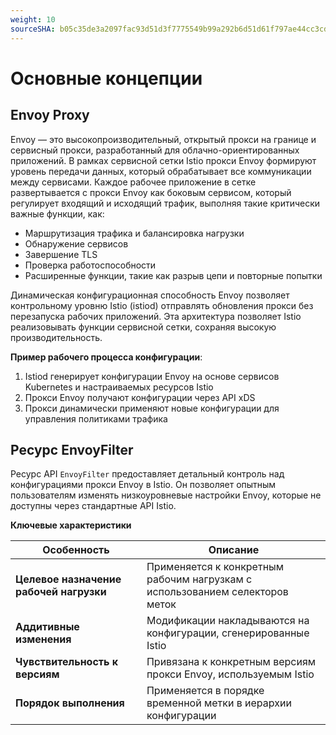```yaml
---
weight: 10
sourceSHA: b05c35de3a2097fac93d51d3f7775549b99a292b6d51d61f797ae44cc3cdd380
---
```


# Основные концепции

## Envoy Proxy

Envoy — это высокопроизводительный, открытый прокси на границе и сервисный прокси, разработанный для облачно-ориентированных приложений. В рамках сервисной сетки Istio прокси Envoy формируют уровень передачи данных, который обрабатывает все коммуникации между сервисами. Каждое рабочее приложение в сетке развертывается с прокси Envoy как боковым сервисом, который регулирует входящий и исходящий трафик, выполняя такие критически важные функции, как:

- Маршрутизация трафика и балансировка нагрузки
- Обнаружение сервисов
- Завершение TLS
- Проверка работоспособности
- Расширенные функции, такие как разрыв цепи и повторные попытки

Динамическая конфигурационная способность Envoy позволяет контрольному уровню Istio (istiod) отправлять обновления прокси без перезапуска рабочих приложений. Эта архитектура позволяет Istio реализовывать функции сервисной сетки, сохраняя высокую производительность.

**Пример рабочего процесса конфигурации**:

1. Istiod генерирует конфигурации Envoy на основе сервисов Kubernetes и настраиваемых ресурсов Istio
2. Прокси Envoy получают конфигурации через API xDS
3. Прокси динамически применяют новые конфигурации для управления политиками трафика

## Ресурс EnvoyFilter

Ресурс API `EnvoyFilter` предоставляет детальный контроль над конфигурациями прокси Envoy в Istio. Он позволяет опытным пользователям изменять низкоуровневые настройки Envoy, которые не доступны через стандартные API Istio.

**Ключевые характеристики**

| Особенность               | Описание                                                      |
| ------------------------- | ------------------------------------------------------------- |
| **Целевое назначение рабочей нагрузки** | Применяется к конкретным рабочим нагрузкам с использованием селекторов меток |
| **Аддитивные изменения**  | Модификации накладываются на конфигурации, сгенерированные Istio |
| **Чувствительность к версиям** | Привязана к конкретным версиям прокси Envoy, используемым Istio |
| **Порядок выполнения**    | Применяется в порядке временной метки в иерархии конфигурации |
